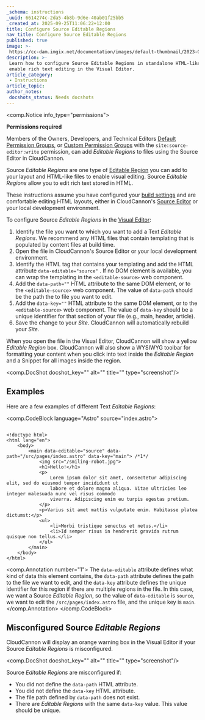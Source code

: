 ```yaml
---
_schema: instructions
_uuid: 6614274c-2da5-4b8b-9d6e-40ab01f25bb5
_created_at: 2025-09-25T11:06:22+12:00
title: Configure Source Editable Regions
nav_title: Configure Source Editable Regions
published: true
image: >-
 https://cc-dam.imgix.net/documentation/images/default-thumbnail/2023-Q4/CloudCannon-Documentation-Thumbnail.png
description: >-
 Learn how to configure Source Editable Regions in standalone HTML-like files to
 enable rich text editing in the Visual Editor.
article_category:
 - Instructions
article_topic:
author_notes:
 docshots_status: Needs docshots
---
```

<comp.Notice info_type="permissions">
  <p><strong>Permissions required</strong></p><p>Members of the Owners, Developers, and Technical Editors <a href="/documentation/articles/what-are-default-permission-groups/">Default Permission Groups</a>, or <a href="/documentation/articles/what-are-custom-permission-groups/">Custom Permission Groups</a> with the <code>site:source-editor:write</code> permission, can add <em>Editable Regions</em> to files using the Source Editor in CloudCannon.</p>
</comp.Notice>

Source *Editable Regions* are one type of [Editable Region](/documentation/articles/what-are-editable-regions/) you can add to your layout and HTML-like files to enable visual editing. Source *Editable Regions* allow you to edit rich text stored in HTML.

These instructions assume you have configured your [build settings](/documentation/articles/configure-your-first-build/) and are comfortable editing HTML layouts, either in CloudCannon's [Source Editor](/documentation/articles/the-source-editor/) or your local development environment.

To configure Source *Editable Regions* in the [Visual Editor](/documentation/articles/the-visual-editor/):

1. Identify the file you want to which you want to add a Text *Editable Regions*. We recommend any HTML files that contain templating that is populated by content files at build time.
2. Open the file in CloudCannon's Source Editor or your local development environment.
3. Identify the HTML tag that contains your templating and add the HTML attribute `data-editable="source"` . If no DOM element is available, you can wrap the templating in the `<editable-source>` web component.
4. Add the `data-path=""` HTML attribute to the same DOM element, or to the `<editable-source>` web component. The value of `data-path` should be the path the to file you want to edit.
5. Add the `data-key=""` HTML attribute to the same DOM element, or to the `<editable-source>` web component. The value of `data-key` should be a unique identifier for that section of your file (e.g., main, header, article).
6. Save the change to your *Site*. CloudCannon will automatically rebuild your *Site*.

When you open the file in the Visual Editor, CloudCannon will show a yellow *Editable Region* box. CloudCannon will also show a WYSIWYG toolbar for formatting your content when you click into text inside the *Editable Region* and a Snippet for all images inside the region.

<comp.DocShot docshot_key="" alt="" title="" type="screenshot"/>

## Examples

Here are a few examples of different Text *Editable Regions*:

<comp.CodeBlock language="Astro" source="index.astro">
``````````

<!doctype html>
<html lang="en">
	<body>
        <main data-editable="source" data-path="/src/pages/index.astro" data-key="main"> /*1*/
            <img src="/smiling-robot.jpg">
			<h1>Hello!</h1>
			<p>
                Lorem ipsum dolor sit amet, consectetur adipiscing elit, sed do eiusmod tempor incididunt ut
                labore et dolore magna aliqua. Vitae ultricies leo integer malesuada nunc vel risus commodo
                viverra. Adipiscing enim eu turpis egestas pretium.
			</p>
			<p>Varius sit amet mattis vulputate enim. Habitasse platea dictumst:</p>
			<ul>
				<li>Morbi tristique senectus et netus.</li>
				<li>Id semper risus in hendrerit gravida rutrum quisque non tellus.</li>
			</ul>
		</main>
	</body>
</html>

``````````
<comp.Annotation number="1">
  The `data-editable` attribute defines what kind of data this element contains, the `data-path` attribute defines the path to the file we want to edit, and the `data-key` attribute defines the unique identifier for this region if there are multiple regions in the file. In this case, we want a Source *Editable Region*, so the value of `data-editable` is `source`, we want to edit the `/src/pages/index.astro` file, and the unique key is `main`.
</comp.Annotation>
</comp.CodeBlock>

## Misconfigured Source *Editable Regions*

CloudCannon will display an orange warning box in the Visual Editor if your Source *Editable Regions* is misconfigured.

<comp.DocShot docshot_key="" alt="" title="" type="screenshot"/>

Source *Editable Regions* are misconfigured if:

* You did not define the `data-path` HTML attribute.
* You did not define the `data-key` HTML attribute.
* The file path defined by `data-path` does not exist.
* There are *Editable Regions* with the same `data-key` value. This value should be unique.